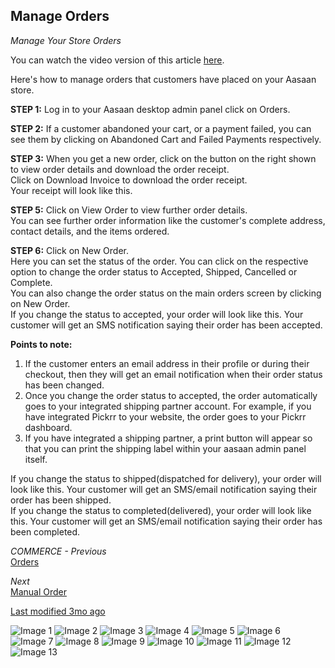 ## Manage Orders

*Manage Your Store Orders*  

You can watch the video version of this article [here](#).

Here's how to manage orders that customers have placed on your Aasaan store.

**STEP 1:**
Log in to your Aasaan desktop admin panel click on Orders.

**STEP 2:**
If a customer abandoned your cart, or a payment failed, you can see them by clicking on Abandoned Cart and Failed Payments respectively.

**STEP 3:**
When you get a new order, click on the button on the right shown to view order details and download the order receipt.  
Click on Download Invoice to download the order receipt.  
Your receipt will look like this.

**STEP 5:**
Click on View Order to view further order details.  
You can see further order information like the customer's complete address, contact details, and the items ordered.

**STEP 6:**
Click on New Order.  
Here you can set the status of the order. You can click on the respective option to change the order status to Accepted, Shipped, Cancelled or Complete.  
You can also change the order status on the main orders screen by clicking on New Order.  
If you change the status to accepted, your order will look like this. Your customer will get an SMS notification saying their order has been accepted.

**Points to note:**
1. If the customer enters an email address in their profile or during their checkout, then they will get an email notification when their order status has been changed.
2. Once you change the order status to accepted, the order automatically goes to your integrated shipping partner account. For example, if you have integrated Pickrr to your website, the order goes to your Pickrr dashboard.
3. If you have integrated a shipping partner, a print button will appear so that you can print the shipping label within your aasaan admin panel itself.

If you change the status to shipped(dispatched for delivery), your order will look like this. Your customer will get an SMS/email notification saying their order has been shipped.  
If you change the status to completed(delivered), your order will look like this. Your customer will get an SMS/email notification saying their order has been completed.

*COMMERCE - Previous*  
[Orders](#)

*Next*  
[Manual Order](#)

[Last modified 3mo ago](#)

![Image 1](https://cdn.aasaan.app/docs/manage/manage_1.png)
![Image 2](https://cdn.aasaan.app/docs/manage/manage_2.png)
![Image 3](https://cdn.aasaan.app/docs/manage/manage_3.png)
![Image 4](https://cdn.aasaan.app/docs/manage/manage_4.png)
![Image 5](https://cdn.aasaan.app/docs/manage/manage_5.png)
![Image 6](https://cdn.aasaan.app/docs/manage/manage_6.png)
![Image 7](https://cdn.aasaan.app/docs/manage/manage_7.png)
![Image 8](https://cdn.aasaan.app/docs/manage/manage_8.png)
![Image 9](https://cdn.aasaan.app/docs/manage/manage_9.png)
![Image 10](https://cdn.aasaan.app/docs/manage/manage_10.png)
![Image 11](https://cdn.aasaan.app/docs/manage/manage_11.png)
![Image 12](https://cdn.aasaan.app/docs/manage/manage_12.png)
![Image 13](https://cdn.aasaan.app/docs/manage/manage_13.png)
